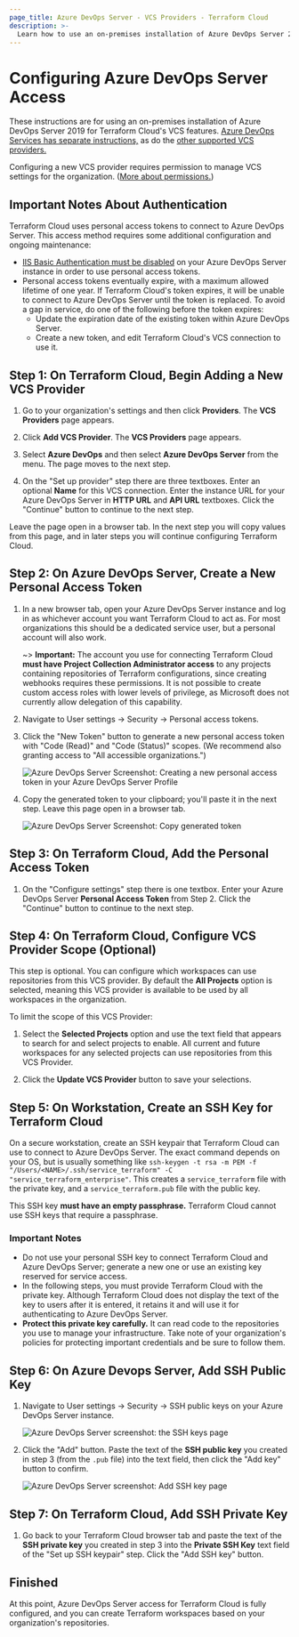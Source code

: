 ```yaml
---
page_title: Azure DevOps Server - VCS Providers - Terraform Cloud
description: >-
  Learn how to use an on-premises installation of Azure DevOps Server 2019 for VCS features.
---
```


# Configuring Azure DevOps Server Access

These instructions are for using an on-premises installation of Azure DevOps Server 2019 for Terraform Cloud's VCS features. [Azure DevOps Services has separate instructions,](/terraform/cloud-docs/vcs/azure-devops-services) as do the [other supported VCS providers.](/terraform/cloud-docs/vcs)

Configuring a new VCS provider requires permission to manage VCS settings for the organization. ([More about permissions.](/terraform/cloud-docs/users-teams-organizations/permissions))

[permissions-citation]: #intentionally-unused---keep-for-maintainers

## Important Notes About Authentication

Terraform Cloud uses personal access tokens to connect to Azure DevOps Server. This access method requires some additional configuration and ongoing maintenance:

- [IIS Basic Authentication must be disabled](https://docs.microsoft.com/en-us/azure/devops/integrate/get-started/authentication/iis-basic-auth?view=azure-devops) on your Azure DevOps Server instance in order to use personal access tokens.
- Personal access tokens eventually expire, with a maximum allowed lifetime of one year. If Terraform Cloud's token expires, it will be unable to connect to Azure DevOps Server until the token is replaced. To avoid a gap in service, do one of the following before the token expires:
  - Update the expiration date of the existing token within Azure DevOps Server.
  - Create a new token, and edit Terraform Cloud's VCS connection to use it.

## Step 1: On Terraform Cloud, Begin Adding a New VCS Provider

1. Go to your organization's settings and then click **Providers**. The **VCS Providers** page appears.

1. Click **Add VCS Provider**. The **VCS Providers** page appears.

1. Select **Azure DevOps** and then select **Azure DevOps Server** from the menu. The page moves to the next step.

1. On the "Set up provider" step there are three textboxes. Enter an optional **Name** for this VCS connection. Enter the instance URL for your Azure DevOps Server in **HTTP URL** and **API URL** textboxes. Click the "Continue" button to continue to the next step.

Leave the page open in a browser tab. In the next step you will copy values from this page, and in later steps you will continue configuring Terraform Cloud.

## Step 2: On Azure DevOps Server, Create a New Personal Access Token

1. In a new browser tab, open your Azure DevOps Server instance and log in as whichever account you want Terraform Cloud to act as. For most organizations this should be a dedicated service user, but a personal account will also work.

   ~> **Important:** The account you use for connecting Terraform Cloud **must have Project Collection Administrator access** to any projects containing repositories of Terraform configurations, since creating webhooks requires these permissions. It is not possible to create custom access roles with lower levels of privilege, as Microsoft does not currently allow delegation of this capability.

1. Navigate to User settings -> Security -> Personal access tokens.

1. Click the "New Token" button to generate a new personal access token with "Code (Read)" and "Code (Status)" scopes. (We recommend also granting access to "All accessible organizations.")

   ![Azure DevOps Server Screenshot: Creating a new personal access token in your Azure DevOps Server Profile](/img/docs/azure-devops-server-create-token.png)

1. Copy the generated token to your clipboard; you'll paste it in the next step. Leave this page open in a browser tab.

   ![Azure DevOps Server Screenshot: Copy generated token](/img/docs/azure-devops-server-copy-token.png)

## Step 3: On Terraform Cloud, Add the Personal Access Token

1. On the "Configure settings" step there is one textbox. Enter your Azure DevOps Server **Personal Access Token** from Step 2. Click the "Continue" button to continue to the next step.

## Step 4: On Terraform Cloud, Configure VCS Provider Scope (Optional)

This step is optional. You can configure which workspaces can use repositories from this VCS provider. By default the **All Projects** option is selected, meaning this VCS provider is available to be used by all workspaces in the organization.

To limit the scope of this VCS Provider:

1. Select the **Selected Projects** option and use the text field that appears to search for and select projects to enable. All current and future workspaces for any selected projects can use repositories from this VCS Provider. 

1. Click the **Update VCS Provider** button to save your selections.

## Step 5: On Workstation, Create an SSH Key for Terraform Cloud

On a secure workstation, create an SSH keypair that Terraform Cloud can use to connect to Azure DevOps Server. The exact command depends on your OS, but is usually something like `ssh-keygen -t rsa -m PEM -f "/Users/<NAME>/.ssh/service_terraform" -C "service_terraform_enterprise"`. This creates a `service_terraform` file with the private key, and a `service_terraform.pub` file with the public key.

This SSH key **must have an empty passphrase.** Terraform Cloud cannot use SSH keys that require a passphrase.

### Important Notes

- Do not use your personal SSH key to connect Terraform Cloud and Azure DevOps Server; generate a new one or use an existing key reserved for service access.
- In the following steps, you must provide Terraform Cloud with the private key. Although Terraform Cloud does not display the text of the key to users after it is entered, it retains it and will use it for authenticating to Azure DevOps Server.
- **Protect this private key carefully.** It can read code to the repositories you use to manage your infrastructure. Take note of your organization's policies for protecting important credentials and be sure to follow them.

## Step 6: On Azure Devops Server, Add SSH Public Key

1. Navigate to User settings -> Security -> SSH public keys on your Azure DevOps Server instance.

   ![Azure DevOps Server screenshot: the SSH keys page](/img/docs/azure-devops-server-public-keys.png)

1. Click the "Add" button. Paste the text of the **SSH public key** you created in step 3 (from the `.pub` file) into the text field, then click the "Add key" button to confirm.

   ![Azure DevOps Server screenshot: Add SSH key page](/img/docs/azure-devops-server-public-keys-add.png)

## Step 7: On Terraform Cloud, Add SSH Private Key

1. Go back to your Terraform Cloud browser tab and paste the text of the **SSH private key** you created in step 3 into the **Private SSH Key** text field of the "Set up SSH keypair" step. Click the "Add SSH key" button.

## Finished

At this point, Azure DevOps Server access for Terraform Cloud is fully configured, and you can create Terraform workspaces based on your organization's repositories.
